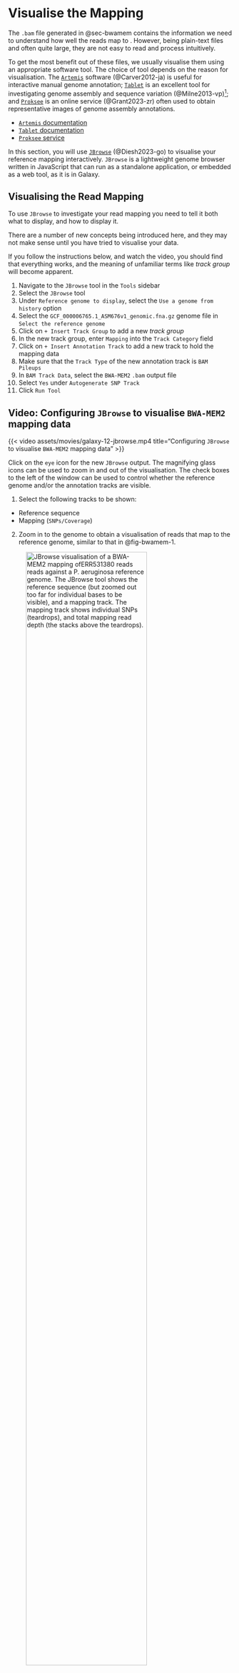 # Visualise the Mapping {#sec-jbrowse}

The `.bam` file generated in @sec-bwamem contains the information we need to understand how well the reads map to . However, being plain-text files and often quite large, they are not easy to read and process intuitively.

To get the most benefit out of these files, we usually visualise them using an appropriate software tool. The choice of tool depends on the reason for visualisation. The [`Artemis`](https://www.sanger.ac.uk/tool/artemis/) software (@Carver2012-ja) is useful for interactive manual genome annotation; [`Tablet`](https://ics.hutton.ac.uk/tablet/) is an excellent tool for investigating genome assembly and sequence variation (@Milne2013-vp)[^1]; and [`Proksee`](https://proksee.ca/) is an online service (@Grant2023-zr) often used to obtain representative images of genome assembly annotations.

[^1]: `Tablet` is the standalone tool I would prefer to use to visualise this data (_LP_).

- [`Artemis` documentation](https://sanger-pathogens.github.io/Artemis/Artemis/)
- [`Tablet` documentation](https://ics.hutton.ac.uk/tablet/)
- [`Proksee` service](https://proksee.ca/)

In this section, you will use [`JBrowse`](https://jbrowse.org/jb2/) (@Diesh2023-go) to visualise your reference mapping interactively. `JBrowse` is a lightweight genome browser written in JavaScript that can run as a standalone application, or embedded as a web tool, as it is in Galaxy.

## Visualising the Read Mapping

To use `JBrowse` to investigate your read mapping you need to tell it both what to display, and how to display it.

::: { .callout-warning }
There are a number of new concepts being introduced here, and they may not make sense until you have tried to visualise your data.

If you follow the instructions below, and watch the video, you should find that everything works, and the meaning of unfamiliar terms like _track group_ will become apparent.
:::

1. Navigate to the `JBrowse` tool in the `Tools` sidebar
2. Select the `JBrowse` tool
3. Under `Reference genome to display`, select the `Use a genome from history` option
4. Select the `GCF_000006765.1_ASM676v1_genomic.fna.gz` genome file in `Select the reference genome`
5. Click on `+ Insert Track Group` to add a new _track group_
6. In the new track group, enter `Mapping` into the `Track Category` field
7. Click on `+ Insert Annotation Track` to add a new track to hold the mapping data
8. Make sure that the `Track Type` of the new annotation track is `BAM Pileups`
9. In `BAM Track Data`, select the `BWA-MEM2` `.bam` output file
10. Select `Yes` under `Autogenerate SNP Track`
11. Click `Run Tool`

::: { .callout-note }
## Video: Configuring `JBrowse` to visualise `BWA-MEM2` mapping data

{{< video assets/movies/galaxy-12-jbrowse.mp4 title="Configuring `JBrowse` to visualise `BWA-MEM2` mapping data" >}}
:::

Click on the `eye` icon for the new `JBrowse` output. The magnifying glass icons can be used to zoom in and out of the visualisation. The check boxes to the left of the window can be used to control whether the reference genome and/or the annotation tracks are visible.

1. Select the following tracks to be shown:
  - Reference sequence
  - Mapping (`SNPs/Coverage`)
2. Zoom in to the genome to obtain a visualisation of reads that map to the reference genome, similar to that in @fig-bwamem-1.

![`JBrowse` visualisation of a `BWA-MEM2` mapping of`ERR531380` reads reads against a _P. aeruginosa_ reference genome. The JBrowse tool shows the reference sequence (but zoomed out too far for individual bases to be visible), and a mapping track. The mapping track shows individual SNPs (teardrops), and total mapping read depth (the stacks above the teardrops).](assets/images/bwamem_mapping.png){#fig-bwamem-1 width="80%"}

You can click on the header of the SNP track in `JBrowse` and select `Pin to top`, so that you can zoom in and see individual SNPs, as in the video below.

::: { .callout-todo }
**GENERATE VIDEO OF SNP VISUALISATION IN GALAXY**
:::

::: { .callout-note }
## Video: Visualising SNPs in `JBrowse`

{{< video assets/movies/galaxy-13-jbrowse.mp4 title="Visualising SNPs in `JBrowse`" >}}
:::

::: { .callout-questions }
1. Do the `ERR31380` reads map uniformly to the reference genome?
2. When `ERR31380` reads map to a SNP at the reference genome, what proportion of the mapping reads contains the SNP?
3. Based on the number of SNPs you can see in a 1,000bp region of the reference genome, estimate the total number on SNPs.
:::

::: { .callout-challenge }
1. Visualise how your `ERR31380` reads map to the `ERR531413_asm.fasta` genome assembly
  - **NOTE:** you will need to map the reads to this genome using `BWA-MEM`, first
  - **NOTE:** you will need to set the BAM chunk size to `5500000`
2. Does this mapping differ from that to the _P. aeruginosa_ reference genome? Are there the same approximate number of SNPs? Do the same proportion of mapping reads carry the SNP?
:::

## Next Steps

We can find SNPs by visual inspection in a tool like `JBrowse`, but there can be very many of them - as you can see. To ensure reproducibility and accuracy, and avoid errors we need to use dedicated software and pipelines when analysing mapping data. You will have a chance to do this in @sec-snippy.
